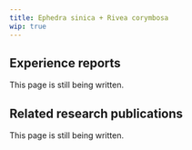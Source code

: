---
title: Ephedra sinica + Rivea corymbosa
wip: true
---

## Experience reports

This page is still being written.

## Related research publications

This page is still being written.

